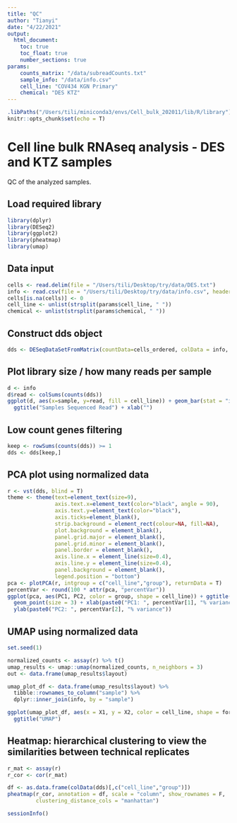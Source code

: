 ```yaml
---
title: "QC"
author: "Tianyi"
date: "4/22/2021"
output: 
  html_document:
    toc: true
    toc_float: true
    number_sections: true
params:
    counts_matrix: "/data/subreadCounts.txt"
    sample_info: "/data/info.csv"
    cell_line: "COV434 KGN Primary"
    chemical: "DES KTZ" 
---
```


```r
.libPaths("/Users/tili/miniconda3/envs/Cell_bulk_202011/lib/R/library")
knitr::opts_chunk$set(echo = T)
```

# Cell line bulk RNAseq analysis - DES and KTZ samples

QC of the analyzed samples.  

## Load required library

```r
library(dplyr)
library(DESeq2)
library(ggplot2)
library(pheatmap)
library(umap)
```

## Data input

```r
cells <- read.delim(file = "/Users/tili/Desktop/try/data/DES.txt")
info <- read.csv(file = "/Users/tili/Desktop/try/data/info.csv", header = T, sep = ";")
cells[is.na(cells)] <- 0 
cell_line <- unlist(strsplit(params$cell_line, " "))
chemical <- unlist(strsplit(params$chemical, " "))
```

## Construct dds object

```r
dds <- DESeqDataSetFromMatrix(countData=cells_ordered, colData = info, design = ~ group) 
```

## Plot library size / how many reads per sample

```r
d <- info
d$read <- colSums(counts(dds)) 
ggplot(d, aes(x=sample, y=read, fill = cell_line)) + geom_bar(stat = "identity") + theme +
  ggtitle("Samples Sequenced Read") + xlab("")
```

## Low count genes filtering 

```r
keep <- rowSums(counts(dds)) >= 1 
dds <- dds[keep,]
```

## PCA plot using normalized data

```r
r <- vst(dds, blind = T)
theme <- theme(text=element_text(size=9),
               axis.text.x=element_text(color="black", angle = 90),
               axis.text.y=element_text(color="black"),
               axis.ticks=element_blank(),
               strip.background = element_rect(colour=NA, fill=NA),
               plot.background = element_blank(),
               panel.grid.major = element_blank(),
               panel.grid.minor = element_blank(),
               panel.border = element_blank(),
               axis.line.x = element_line(size=0.4),
               axis.line.y = element_line(size=0.4),
               panel.background = element_blank(),
               legend.position = "bottom")
pca <- plotPCA(r, intgroup = c("cell_line","group"), returnData = T) 
percentVar <- round(100 * attr(pca, "percentVar")) 
ggplot(pca, aes(PC1, PC2, color = group, shape = cell_line)) + ggtitle("PCA") + theme +
  geom_point(size = 3) + xlab(paste0("PC1: ", percentVar[1], "% variance")) + 
  ylab(paste0("PC2: ", percentVar[2], "% variance"))
```

## UMAP using normalized data

```r
set.seed(1)

normalized_counts <- assay(r) %>% t()
umap_results <- umap::umap(normalized_counts, n_neighbors = 3)
out <- data.frame(umap_results$layout)

umap_plot_df <- data.frame(umap_results$layout) %>%
  tibble::rownames_to_column("sample") %>% 
  dplyr::inner_join(info, by = "sample")

ggplot(umap_plot_df, aes(x = X1, y = X2, color = cell_line, shape = forskolin)) + geom_point(size = 2.5) + theme +
  ggtitle("UMAP")
```

## Heatmap: hierarchical clustering to view the similarities between technical replicates

```r
r_mat <- assay(r)
r_cor <- cor(r_mat)

df <- as.data.frame(colData(dds)[,c("cell_line","group")])
pheatmap(r_cor, annotation = df, scale = "column", show_rownames = F,
         clustering_distance_cols = "manhattan")
```

```r
sessionInfo()
```
